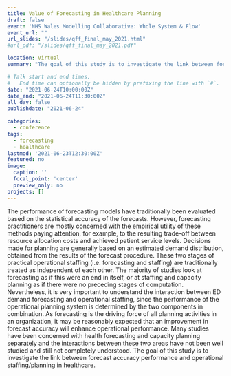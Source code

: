 ```yaml
---
title: Value of Forecasting in Healthcare Planning
draft: false
event: 'NHS Wales Modelling Collaborative: Whole System & Flow'
event_url: ""
url_slides: "/slides/qff_final_may_2021.html"
#url_pdf: "/slides/qff_final_may_2021.pdf"

location: Virtual
summary: "The goal of this study is to investigate the link between forecast accuracy performance and operational staffing/planning in healthcare planning. Moreover, we examine the use probabilistic forecast and its impact on planning performance"

# Talk start and end times.
#   End time can optionally be hidden by prefixing the line with `#`.
date: "2021-06-24T10:00:00Z"
date_end: "2021-06-24T11:30:00Z"
all_day: false
publishdate: "2021-06-24"

categories:
  - conference
tags:
  - forecasting
  - healthcare
lastmod: '2021-06-23T12:30:00Z'
featured: no
image:
  caption: ''
  focal_point: 'center'
  preview_only: no
projects: []
---
```


The performance of forecasting models have traditionally been evaluated based on the statistical accuracy of the forecasts. However, forecasting practitioners are mostly concerned with the empirical utility of these methods paying attention, for example, to the resulting trade-off between resource allocation costs and achieved patient service levels.
Decisions made for planning are generally based on an estimated demand distribution, obtained from the results of the forecast procedure.
These two stages of practical operational staffing (i.e. forecasting and staffing) are traditionally treated as independent of each other. The majority of studies look at forecasting as if this were an end in itself, or at staffing and capacity planning as if there were no preceding stages of computation. Nevertheless, it is very important to understand the interaction between ED demand forecasting and operational staffing, since the performance of the operational planning system is determined by the two components in combination.
As forecasting is the driving force of all planning activities in an organization, it may be reasonably expected that an improvement in forecast accuracy will enhance operational performance. Many studies have been concerned with health forecasting and capacity planning separately and the interactions between these two areas have not been well studied and still not completely understood.
 The goal of this study is to investigate the link between forecast accuracy performance and operational staffing/planning in healthcare.